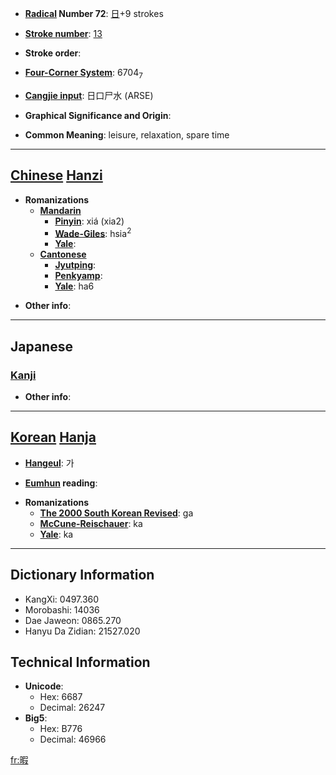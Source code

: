 * '''[[Wiktionary:Chinese radical index| Radical]] Number 72''': [[Wiktionary:Chinese radical index 日|日]]+9 strokes

* '''[[Wiktionary:Chinese total strokes index|Stroke number]]''': [[Wiktionary:Chinese total strokes index 13|13]]

* '''Stroke order''': 

* '''[[Wiktionary:Chinese four corner index|Four-Corner System]]''': 6704<sub>7</sub>

* '''[[Wiktionary:Chinese Cangjie index|Cangjie input]]''': 日口尸水 (ARSE)

* '''Graphical Significance and Origin''': 

* '''Common Meaning''': leisure, relaxation, spare time

----

== [[Chinese]] [[Hanzi]] ==

* '''Romanizations'''
** '''[[Mandarin]]'''
*** '''[[Pinyin]]''': xiá (xia2)
*** '''[[Wade-Giles]]''': hsia<sup>2</sup>
*** '''[[Yale]]''': 
** '''[[Cantonese]]'''
*** '''[[Jyutping]]''':
*** '''[[Penkyamp]]''': 
*** '''[[Yale]]''': ha6

* '''Other info''': 

----

==Japanese==
===[[Kanji]]===
{{kanji|on readings=[[か]] (ka)|kun readings=[[ひま]] (hima), [[いとま]] (itoma)}}

* '''Other info''':  

----

== [[Korean]] [[Hanja]] ==

* '''[[Hangeul]]''': 가

* '''[[Eumhun]] reading''': 

* '''Romanizations'''
** '''[[The 2000 South Korean Revised Romanization|The 2000 South Korean Revised]]''': ga
** '''[[McCune-Reischauer]]''': ka
** '''[[Yale]]''': ka

----

== Dictionary Information ==

* KangXi: 0497.360
* Morobashi: 14036
* Dae Jaweon: 0865.270
* Hanyu Da Zidian: 21527.020

== Technical Information ==

* '''Unicode''':
** Hex: 6687
** Decimal: 26247
* '''Big5''':
** Hex: B776
** Decimal: 46966

[[fr:暇]]